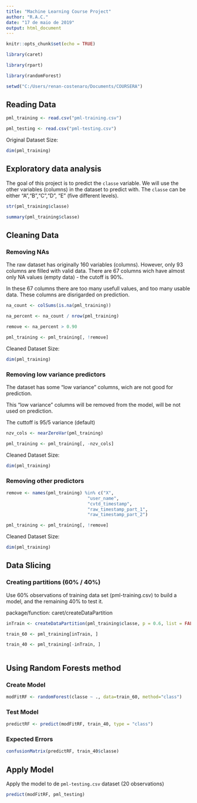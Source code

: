 ---
title: "Machine Learning Course Project"
author: "R.A.C."
date: "17 de maio de 2019"
output: html_document
---


```{r setup, include=FALSE}
knitr::opts_chunk$set(echo = TRUE)

library(caret)

library(rpart)

library(randomForest)

setwd("C:/Users/renan-costenaro/Documents/COURSERA")


```
## Reading Data

```{r}

pml_training <- read.csv("pml-training.csv")

pml_testing <- read.csv("pml-testing.csv")

```


Original Dataset Size:
``` {r}
dim(pml_training)

```

## Exploratory data analysis

The goal of this project is to predict the ```classe``` variable. We will use the other variables (columns) in the dataset to predict with. The ```classe``` can be either "A","B","C","D", "E" (five different levels).


```{r}

str(pml_training$classe)

summary(pml_training$classe)

```


## Cleaning Data

### Removing NAs

The raw dataset has originally 160 variables (columns). However, only 93 columns are filled with valid data. There are 67 columns wich have almost only NA values (empty data) - the cutoff is 90%.

In these 67 columns there are too many usefull values, and too many usable data. These columns are disrigarded on prediction.


```{r}

na_count <- colSums(is.na(pml_training))

na_percent <- na_count / nrow(pml_training)

remove <- na_percent > 0.90

pml_training <- pml_training[, !remove]

```


Cleaned Dataset Size:

``` {r}
dim(pml_training)
```

### Removing low variance predictors

The dataset has some "low variance" columns, wich are not good for prediction.

This "low variance" columns will be removed from the model, will be not used on prediction.

The cuttoff is 95/5 variance (default)


```{r}

nzv_cols <- nearZeroVar(pml_training)

pml_training <- pml_training[, -nzv_cols]


```

Cleaned Dataset Size:

``` {r}
dim(pml_training)
```

### Removing other predictors


```{r}

remove <- names(pml_training) %in% c("X",
                               "user_name",
                               "cvtd_timestamp",
                               "raw_timestamp_part_1",
                               "raw_timestamp_part_2")

pml_training <- pml_training[, !remove]


```

Cleaned Dataset Size:

``` {r}
dim(pml_training)
```



## Data Slicing
### Creating partitions (60% / 40%)

Use 60% observations of training data set (pml-training.csv) to build a model, and the remaining 40% to test it.

package/function: caret/createDataPartition

```{r}


inTrain <- createDataPartition(pml_training$classe, p = 0.6, list = FALSE)

train_60 <- pml_training[inTrain, ] 

train_40 <- pml_training[-inTrain, ] 



```


## Using Random Forests method

### Create Model
```{r}

modFitRF <- randomForest(classe ~ ., data=train_60, method="class")

```

### Test Model

```{r}

predictRF <- predict(modFitRF, train_40, type = "class")

```

### Expected Errors

```{r}

confusionMatrix(predictRF, train_40$classe)

```


## Apply Model

Apply the model to de ```pml-testing.csv``` dataset (20 observations)


```{r}

predict(modFitRF, pml_testing)


```

